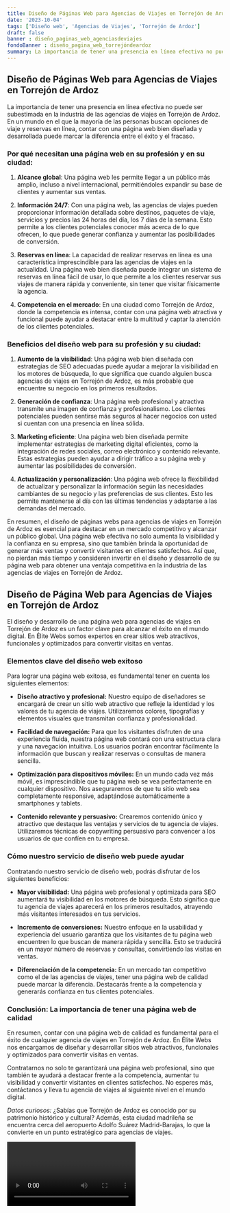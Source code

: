 ```yaml
---
title: Diseño de Páginas Web para Agencias de Viajes en Torrejón de Ardoz
date: '2023-10-04'
tags: ['Diseño web', 'Agencias de Viajes', 'Torrejón de Ardoz']
draft: false
banner : diseño_paginas_web_agenciasdeviajes
fondoBanner : diseño_pagina_web_torrejóndeardoz
summary: La importancia de tener una presencia en línea efectiva no puede ser subestimada en la industria de las agencias de viajes en Torrejón de Ardoz. En un mundo en el que la mayoría de las personas buscan opciones de viaje y reservas en línea, contar con una página web bien diseñada y desarrollada puede marcar la diferencia entre el éxito y el fracaso.
---
```


## Diseño de Páginas Web para Agencias de Viajes en Torrejón de Ardoz

La importancia de tener una presencia en línea efectiva no puede ser subestimada en la industria de las agencias de viajes en Torrejón de Ardoz. En un mundo en el que la mayoría de las personas buscan opciones de viaje y reservas en línea, contar con una página web bien diseñada y desarrollada puede marcar la diferencia entre el éxito y el fracaso.

### Por qué necesitan una página web en su profesión y en su ciudad:

1. **Alcance global**: Una página web les permite llegar a un público más amplio, incluso a nivel internacional, permitiéndoles expandir su base de clientes y aumentar sus ventas.

2. **Información 24/7**: Con una página web, las agencias de viajes pueden proporcionar información detallada sobre destinos, paquetes de viaje, servicios y precios las 24 horas del día, los 7 días de la semana. Esto permite a los clientes potenciales conocer más acerca de lo que ofrecen, lo que puede generar confianza y aumentar las posibilidades de conversión.

3. **Reservas en línea**: La capacidad de realizar reservas en línea es una característica imprescindible para las agencias de viajes en la actualidad. Una página web bien diseñada puede integrar un sistema de reservas en línea fácil de usar, lo que permite a los clientes reservar sus viajes de manera rápida y conveniente, sin tener que visitar físicamente la agencia.

4. **Competencia en el mercado**: En una ciudad como Torrejón de Ardoz, donde la competencia es intensa, contar con una página web atractiva y funcional puede ayudar a destacar entre la multitud y captar la atención de los clientes potenciales.

### Beneficios del diseño web para su profesión y su ciudad:

1. **Aumento de la visibilidad**: Una página web bien diseñada con estrategias de SEO adecuadas puede ayudar a mejorar la visibilidad en los motores de búsqueda, lo que significa que cuando alguien busca agencias de viajes en Torrejón de Ardoz, es más probable que encuentre su negocio en los primeros resultados.

2. **Generación de confianza**: Una página web profesional y atractiva transmite una imagen de confianza y profesionalismo. Los clientes potenciales pueden sentirse más seguros al hacer negocios con usted si cuentan con una presencia en línea sólida.

3. **Marketing eficiente**: Una página web bien diseñada permite implementar estrategias de marketing digital eficientes, como la integración de redes sociales, correo electrónico y contenido relevante. Estas estrategias pueden ayudar a dirigir tráfico a su página web y aumentar las posibilidades de conversión.

4. **Actualización y personalización**: Una página web ofrece la flexibilidad de actualizar y personalizar la información según las necesidades cambiantes de su negocio y las preferencias de sus clientes. Esto les permite mantenerse al día con las últimas tendencias y adaptarse a las demandas del mercado.

En resumen, el diseño de páginas webs para agencias de viajes en Torrejón de Ardoz es esencial para destacar en un mercado competitivo y alcanzar un público global. Una página web efectiva no solo aumenta la visibilidad y la confianza en su empresa, sino que también brinda la oportunidad de generar más ventas y convertir visitantes en clientes satisfechos. Así que, no pierdan más tiempo y consideren invertir en el diseño y desarrollo de su página web para obtener una ventaja competitiva en la industria de las agencias de viajes en Torrejón de Ardoz.

<GifSeo />

<Cta />

## Diseño de Página Web para Agencias de Viajes en Torrejón de Ardoz

El diseño y desarrollo de una página web para agencias de viajes en Torrejón de Ardoz es un factor clave para alcanzar el éxito en el mundo digital. En Élite Webs somos expertos en crear sitios web atractivos, funcionales y optimizados para convertir visitas en ventas.

### Elementos clave del diseño web exitoso

Para lograr una página web exitosa, es fundamental tener en cuenta los siguientes elementos:

- **Diseño atractivo y profesional:** Nuestro equipo de diseñadores se encargará de crear un sitio web atractivo que refleje la identidad y los valores de tu agencia de viajes. Utilizaremos colores, tipografías y elementos visuales que transmitan confianza y profesionalidad.

- **Facilidad de navegación:** Para que los visitantes disfruten de una experiencia fluida, nuestra página web contará con una estructura clara y una navegación intuitiva. Los usuarios podrán encontrar fácilmente la información que buscan y realizar reservas o consultas de manera sencilla.

- **Optimización para dispositivos móviles:** En un mundo cada vez más móvil, es imprescindible que tu página web se vea perfectamente en cualquier dispositivo. Nos aseguraremos de que tu sitio web sea completamente responsive, adaptándose automáticamente a smartphones y tablets.

- **Contenido relevante y persuasivo:** Crearemos contenido único y atractivo que destaque las ventajas y servicios de tu agencia de viajes. Utilizaremos técnicas de copywriting persuasivo para convencer a los usuarios de que confíen en tu empresa.

### Cómo nuestro servicio de diseño web puede ayudar

Contratando nuestro servicio de diseño web, podrás disfrutar de los siguientes beneficios:

- **Mayor visibilidad:** Una página web profesional y optimizada para SEO aumentará tu visibilidad en los motores de búsqueda. Esto significa que tu agencia de viajes aparecerá en los primeros resultados, atrayendo más visitantes interesados en tus servicios.

- **Incremento de conversiones:** Nuestro enfoque en la usabilidad y experiencia del usuario garantiza que los visitantes de tu página web encuentren lo que buscan de manera rápida y sencilla. Esto se traducirá en un mayor número de reservas y consultas, convirtiendo las visitas en ventas.

- **Diferenciación de la competencia:** En un mercado tan competitivo como el de las agencias de viajes, tener una página web de calidad puede marcar la diferencia. Destacarás frente a la competencia y generarás confianza en tus clientes potenciales.

### Conclusión: La importancia de tener una página web de calidad

En resumen, contar con una página web de calidad es fundamental para el éxito de cualquier agencia de viajes en Torrejón de Ardoz. En Élite Webs nos encargamos de diseñar y desarrollar sitios web atractivos, funcionales y optimizados para convertir visitas en ventas.

Contratarnos no solo te garantizará una página web profesional, sino que también te ayudará a destacar frente a la competencia, aumentar tu visibilidad y convertir visitantes en clientes satisfechos. No esperes más, contáctanos y lleva tu agencia de viajes al siguiente nivel en el mundo digital.

*Datos curiosos:* ¿Sabías que Torrejón de Ardoz es conocido por su patrimonio histórico y cultural? Además, esta ciudad madrileña se encuentra cerca del aeropuerto Adolfo Suárez Madrid-Barajas, lo que la convierte en un punto estratégico para agencias de viajes.

<Video />

<CtaBot job='Agencias de Viajes' city='Torrejón de Ardoz'/>

<Gmaps query='Torrejón de Ardoz+españa+maps' />